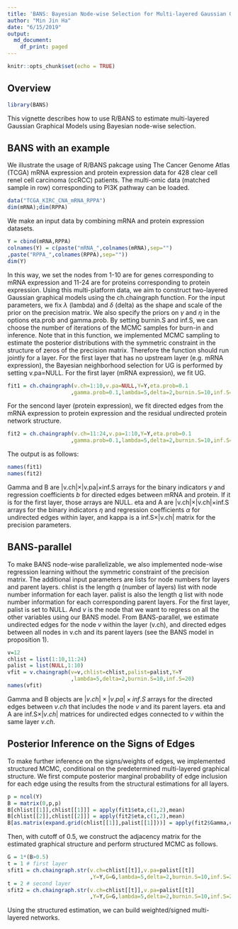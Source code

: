 ```yaml
---
title: 'BANS: Bayesian Node-wise Selection for Multi-layered Gaussian Graphicl Models'
author: "Min Jin Ha"
date: "6/15/2019"
output:
  md_document:
    df_print: paged
---
```


```r
knitr::opts_chunk$set(echo = TRUE)
```

## Overview
```r
library(BANS)
```
This vignette describes how to use R/BANS to estimate multi-layered Gaussian Graphical Models using Bayesian node-wise selection.

## BANS with an example
We illustrate the usage of R/BANS pakcage using The Cancer Genome Atlas (TCGA) mRNA expression and protein expression data for 428 clear cell renel cell carcinoma (ccRCC) patients. The multi-omic data (matched sample in row) corresponding to PI3K pathway can be loaded.
```r
data("TCGA_KIRC_CNA_mRNA_RPPA")
dim(mRNA);dim(RPPA)
```
We make an input data by combining mRNA and protein expression datasets.
```r
Y = cbind(mRNA,RPPA)
colnames(Y) = c(paste("mRNA_",colnames(mRNA),sep="")
,paste("RPPA_",colnames(RPPA),sep=""))
dim(Y)
```
In this way, we set the nodes from 1-10 are for genes corresponding to mRNA expression and 11-24 are for proteins corresponding to protein expression. Using this multi-platform data, we aim to construct two-layered Gaussian graphical models using the ch.chaingraph function. For the input parameters, we fix $\lambda$ (lambda) and $\delta$ (delta) as the shape and scale of the prior on the precision matrix. We also specify the priors on $\gamma$ and $\eta$ in the options eta.prob and gamma.prob. By setting burnin.S and inf.S, we can choose the number of iterations of the MCMC samples for burn-in and inference. Note that in this function, we implemented MCMC sampling to estimate the posterior distributions with the symmetric constraint in the structure of zeros of the precision matrix. Therefore the function should run jointly for a layer. For the first layer that has no upstream layer (e.g. mRNA expression), the Bayesian neighborhood selection for UG is performed by setting v.pa=NULL. For the first layer (mRNA expression), we fit UG.
```r
fit1 = ch.chaingraph(v.ch=1:10,v.pa=NULL,Y=Y,eta.prob=0.1
                    ,gamma.prob=0.1,lambda=5,delta=2,burnin.S=10,inf.S=20)
```
For the sencond layer (protein expression), we fit directed edges from the mRNA expression to protein expression and the residual undirected protein network structure.
```r
fit2 = ch.chaingraph(v.ch=11:24,v.pa=1:10,Y=Y,eta.prob=0.1
                    ,gamma.prob=0.1,lambda=5,delta=2,burnin.S=10,inf.S=20)
```
The output is as follows:
```r
names(fit1)
names(fit2)
```
Gamma and B are |v.ch|$\times$|v.pa|$\times$inf.S arrays for the binary indicators $\gamma$ and regression coefficients $b$ for directed edges between mRNA and protein. If it is for the first layer, those arrays are NULL. eta and A are |v.ch|$\times$|v.ch|$\times$inf.S arrays for the binary indicators $\eta$ and regression coefficients $\alpha$ for undirected edges within layer, and kappa is a inf.S$\times$|v.ch| matrix for the precision parameters.

## BANS-parallel
To make BANS node-wise parallelizable, we also implemented node-wise regression learning without the symmetric constraint of the precision matrix. The additional input parameters are lists for node numbers for layers and parent layers. chlist is the length $q$ (number of layers) list with node number information for each layer. palist is also the length $q$ list with node number information for each corresponding parent layers. For the first layer, palist is set to NULL. And $v$ is the node that we want to regress on all the other variables using our BANS model. From BANS-parallel, we estimate undirected edges for the node $v$ within the layer (v.ch), and directed edges between all nodes in v.ch and its parent layers (see the BANS model in proposition 1).
```r
v=12
chlist = list(1:10,11:24)
palist = list(NULL,1:10)
vfit = v.chaingraph(v=v,chlist=chlist,palist=palist,Y=Y
                    ,lambda=5,delta=2,burnin.S=10,inf.S=20)
names(vfit)
```
Gamma and B objects are $|v.ch| \times |v.pa|\times inf.S$ arrays for the directed edges between $v.ch$ that includes the node $v$ and its parent layers. eta and A are inf.S$\times |v.ch|$ matrices for undirected edges connected to $v$ within the same layer $v.ch$.

## Posterior Inference on the Signs of Edges 
To make further inference on the signs/weights of edges, we implemented structured MCMC, conditional on the predetermined multi-layered graphical structure. We first compute posterior marginal probability of edge inclusion for each edge using the results from the structural estimations for all layers.
```r
p = ncol(Y)
B = matrix(0,p,p)
B[chlist[[1]],chlist[[1]]] = apply(fit1$eta,c(1,2),mean)
B[chlist[[2]],chlist[[2]]] = apply(fit2$eta,c(1,2),mean)
B[as.matrix(expand.grid(chlist[[1]],palist[[1]]))] = apply(fit2$Gamma,c(1,2),mean)
```
Then, with cutoff of 0.5, we construct the adjacency matrix for the estimated graphical structure and perform structured MCMC as follows.
```r
G = 1*(B>0.5)
t = 1 # first layer
sfit1 = ch.chaingraph.str(v.ch=chlist[[t]],v.pa=palist[[t]]
                          ,Y=Y,G=G,lambda=5,delta=2,burnin.S=10,inf.S=20)
t = 2 # second layer
sfit2 = ch.chaingraph.str(v.ch=chlist[[t]],v.pa=palist[[t]]
                          ,Y=Y,G=G,lambda=5,delta=2,burnin.S=10,inf.S=20)
```
Using the structured estimation, we can build weighted/signed multi-layered networks.



